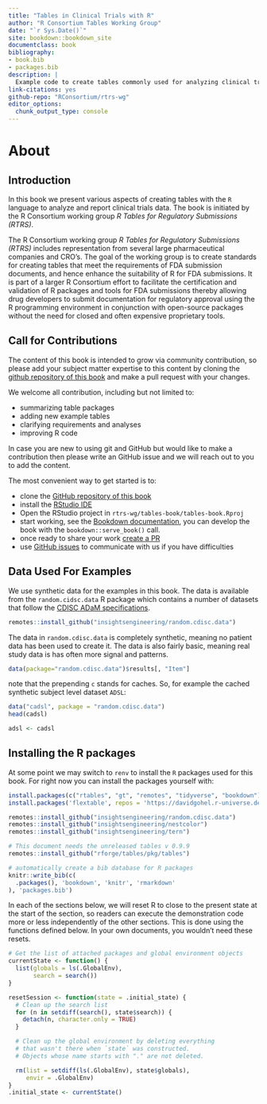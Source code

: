 ```yaml
--- 
title: "Tables in Clinical Trials with R"
author: "R Consortium Tables Working Group"
date: "`r Sys.Date()`"
site: bookdown::bookdown_site
documentclass: book
bibliography:
- book.bib
- packages.bib
description: |
  Example code to create tables commonly used for analyzing clinical trials data.
link-citations: yes
github-repo: "RConsortium/rtrs-wg"
editor_options:
  chunk_output_type: console
---
```


# About

## Introduction

In this book we present various aspects of creating tables with the `R` language
to analyze and report clinical trials data. The book is initiated by the
R Consortium working group *R Tables for Regulatory Submissions (RTRS)*.

The R Consortium working group *R Tables for Regulatory Submissions (RTRS)* includes
representation from several large pharmaceutical companies and CRO’s. The goal
of the working group is to create standards for creating tables that meet the
requirements of FDA submission documents, and hence enhance the suitability of R
for FDA submissions. It is part of a larger R Consortium effort to facilitate
the certification and validation of R packages and tools for FDA submissions
thereby allowing drug developers to submit documentation for regulatory approval
using the R programming environment in conjunction with open-source packages
without the need for closed and often expensive proprietary tools.


## Call for Contributions

The content of this book is intended to grow via community contribution, so please
add your subject matter expertise to this content by cloning the [github repository of this book](https://github.com/RConsortium/rtrs-wg) and make a pull request with your changes.

We welcome all contribution, including but not limited to:

 - summarizing table packages 
 - adding new example tables
 - clarifying requirements and analyses
 - improving R code

In case you are new to using git and GitHub but would like to make a
contribution then please write an GitHub issue and we will reach out to you to
add the content.


The most convenient way to get started is to:

  - clone the [GitHub repository of this book](https://github.com/RConsortium/rtrs-wg)
  - install the [RStudio IDE](https://www.rstudio.com/products/rstudio/download/)
  - Open the RStudio project in `rtrs-wg/tables-book/tables-book.Rproj`
  - start working, see the [Bookdown documentation](https://bookdown.org/yihui/bookdown/), you can develop the book with the `bookdown::serve_book()` call.
  - once ready to share your work [create a PR](https://docs.github.com/en/pull-requests/collaborating-with-pull-requests/proposing-changes-to-your-work-with-pull-requests/creating-a-pull-request)
  - use [GitHub issues](https://github.com/RConsortium/rtrs-wg/issues) to communicate with us if you have difficulties


## Data Used For Examples

We use synthetic data for the examples in this book. The data is available from the
`random.cidsc.data` R package which contains a number of datasets that follow the 
[CDISC ADaM specifications](https://www.cdisc.org/standards/foundational/adam).

```r
remotes::install_github("insightsengineering/random.cdisc.data")
```

The data in `random.cdisc.data` is completely synthetic, meaning no patient data
has been used to create it. The data is also fairly basic, meaning real study 
data is has often more signal and patterns.

```r
data(package="random.cdisc.data")$results[, "Item"]
```

note that the prepending `c` stands for caches. So, for example the cached 
synthetic subject level dataset `ADSL`:

```r
data("cadsl", package = "random.cdisc.data")
head(cadsl)

adsl <- cadsl
```



## Installing the R packages

At some point we may switch to `renv` to install the `R` packages used 
for this book. For right now you can install the packages yourself with:

```r
install.packages(c("rtables", "gt", "remotes", "tidyverse", "bookdown"))
install.packages('flextable', repos = 'https://davidgohel.r-universe.dev')

remotes::install_github("insightsengineering/random.cdisc.data")
remotes::install_github("insightsengineering/nestcolor")
remotes::install_github("insightsengineering/tern")

# This document needs the unreleased tables v 0.9.9
remotes::install_github("rforge/tables/pkg/tables")
```

```r
# automatically create a bib database for R packages
knitr::write_bib(c(
  .packages(), 'bookdown', 'knitr', 'rmarkdown'
), 'packages.bib')
```

In each of the sections below, we will reset R to close to the
present state
at the start of the section, so readers can execute the demonstration
code more or less independently of the other sections.  This is done using
the functions defined below.  In your own documents, you wouldn't 
need these resets.

```r
# Get the list of attached packages and global environment objects
currentState <- function() {
  list(globals = ls(.GlobalEnv),
       search = search())
}

resetSession <- function(state = .initial_state) {
  # Clean up the search list
  for (n in setdiff(search(), state$search)) {
    detach(n, character.only = TRUE)
  }

  # Clean up the global environment by deleting everything
  # that wasn't there when `state` was constructed.
  # Objects whose name starts with "." are not deleted.

  rm(list = setdiff(ls(.GlobalEnv), state$globals),
     envir = .GlobalEnv)
}
.initial_state <- currentState()
```

